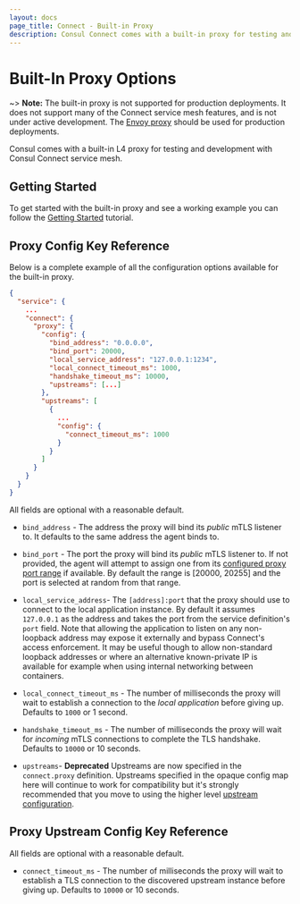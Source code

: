 ```yaml
---
layout: docs
page_title: Connect - Built-in Proxy
description: Consul Connect comes with a built-in proxy for testing and development.
---
```



# Built-In Proxy Options

~> **Note:** The built-in proxy is not supported for production deployments. It does not
support many of the Connect service mesh features, and is not under active development.
The [Envoy proxy](/docs/connect/proxies/envoy) should be used for production deployments.

Consul comes with a built-in L4 proxy for testing and development with Consul
Connect service mesh.


## Getting Started

To get started with the built-in proxy and see a working example you can follow the [Getting Started](https://learn.hashicorp.com/tutorials/consul/get-started-service-networking) tutorial.

## Proxy Config Key Reference

Below is a complete example of all the configuration options available
for the built-in proxy.

```json
{
  "service": {
    ...
    "connect": {
      "proxy": {
        "config": {
          "bind_address": "0.0.0.0",
          "bind_port": 20000,
          "local_service_address": "127.0.0.1:1234",
          "local_connect_timeout_ms": 1000,
          "handshake_timeout_ms": 10000,
          "upstreams": [...]
        },
        "upstreams": [
          {
            ...
            "config": {
              "connect_timeout_ms": 1000
            }
          }
        ]
      }
    }
  }
}
```

All fields are optional with a reasonable default.

- `bind_address` - The address the proxy will bind its
  _public_ mTLS listener to. It defaults to the same address the agent binds to.

- `bind_port` - The port the proxy will bind its _public_
  mTLS listener to. If not provided, the agent will attempt to assign one from its
  [configured proxy port range](/docs/agent/options#sidecar_min_port) if available.
  By default the range is [20000, 20255] and the port is selected at random from
  that range.

- `local_service_address`- The `[address]:port`
  that the proxy should use to connect to the local application instance. By default
  it assumes `127.0.0.1` as the address and takes the port from the service definition's
  `port` field. Note that allowing the application to listen on any non-loopback
  address may expose it externally and bypass Connect's access enforcement. It may
  be useful though to allow non-standard loopback addresses or where an alternative
  known-private IP is available for example when using internal networking between
  containers.

- `local_connect_timeout_ms` - The number
  of milliseconds the proxy will wait to establish a connection to the _local application_
  before giving up. Defaults to `1000` or 1 second.

- `handshake_timeout_ms` - The number of milliseconds
  the proxy will wait for _incoming_ mTLS connections to complete the TLS handshake.
  Defaults to `10000` or 10 seconds.

- `upstreams`- **Deprecated** Upstreams are now specified
  in the `connect.proxy` definition. Upstreams specified in the opaque config map
  here will continue to work for compatibility but it's strongly recommended that
  you move to using the higher level [upstream configuration](/docs/connect/registration/service-registration#upstream-configuration-reference).

## Proxy Upstream Config Key Reference

All fields are optional with a reasonable default.

- `connect_timeout_ms` - The number of milliseconds
  the proxy will wait to establish a TLS connection to the discovered upstream instance
  before giving up. Defaults to `10000` or 10 seconds.
